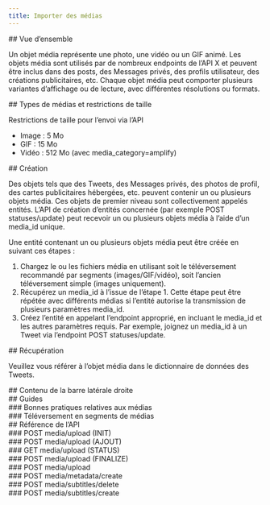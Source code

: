 ```yaml
---
title: Importer des médias
---
```


<div id="overview">
  ## Vue d’ensemble
</div>

Un objet média représente une photo, une vidéo ou un GIF animé. Les objets média sont utilisés par de nombreux endpoints de l’API X et peuvent être inclus dans des posts, des Messages privés, des profils utilisateur, des créations publicitaires, etc. Chaque objet média peut comporter plusieurs variantes d’affichage ou de lecture, avec différentes résolutions ou formats.

<div id="media-types-size-restrictions">
  ## Types de médias et restrictions de taille
</div>

Restrictions de taille pour l’envoi via l’API

- Image : 5 Mo
- GIF : 15 Mo
- Vidéo : 512 Mo (avec media_category=amplify)

<div id="creation">
  ## Création
</div>

Des objets tels que des Tweets, des Messages privés, des photos de profil, des cartes publicitaires hébergées, etc. peuvent contenir un ou plusieurs objets média. Ces objets de premier niveau sont collectivement appelés entités. L’API de création d’entités concernée (par exemple POST statuses/update) peut recevoir un ou plusieurs objets média à l’aide d’un media_id unique.

Une entité contenant un ou plusieurs objets média peut être créée en suivant ces étapes :

1. Chargez le ou les fichiers média en utilisant soit le téléversement recommandé par segments (images/GIF/vidéo), soit l’ancien téléversement simple (images uniquement).
2. Récupérez un media_id à l’issue de l’étape 1. Cette étape peut être répétée avec différents médias si l’entité autorise la transmission de plusieurs paramètres media_id.
3. Créez l’entité en appelant l’endpoint approprié, en incluant le media_id et les autres paramètres requis. Par exemple, joignez un media_id à un Tweet via l’endpoint POST statuses/update.

<div id="retrieving">
  ## Récupération
</div>

Veuillez vous référer à l’objet média dans le dictionnaire de données des Tweets.

<div id="right-sidebar-content">
  ## Contenu de la barre latérale droite
</div>

<div id="guides">
  ## Guides
</div>

<div id="media-best-practices">
  ### Bonnes pratiques relatives aux médias
</div>

<div id="chunked-media-upload">
  ### Téléversement en segments de médias
</div>

<div id="api-reference">
  ## Référence de l’API
</div>

<div id="post-mediaupload-init">
  ### POST media/upload (INIT)
</div>

<div id="post-mediaupload-append">
  ### POST media/upload (AJOUT)
</div>

<div id="get-mediaupload-status">
  ### GET media/upload (STATUS)
</div>

<div id="post-mediaupload-finalize">
  ### POST media/upload (FINALIZE)
</div>

<div id="post-mediaupload">
  ### POST media/upload
</div>

<div id="post-mediametadatacreate">
  ### POST media/metadata/create
</div>

<div id="post-mediasubtitlesdelete">
  ### POST media/subtitles/delete
</div>

<div id="post-mediasubtitlescreate">
  ### POST media/subtitles/create
</div>
